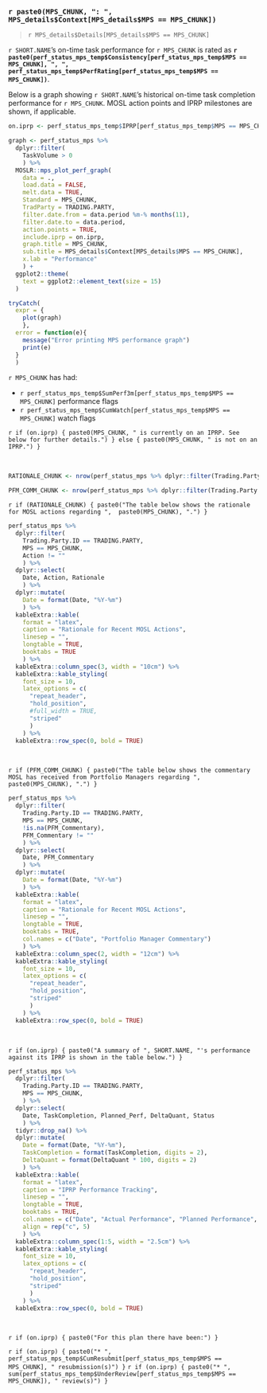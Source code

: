 ### `r paste0(MPS_CHUNK, ": ", MPS_details$Context[MPS_details$MPS == MPS_CHUNK])`

> `r MPS_details$Details[MPS_details$MPS == MPS_CHUNK]`

`r SHORT.NAME`'s on-time task performance for `r MPS_CHUNK`  is rated as **`r paste0(perf_status_mps_temp$Consistency[perf_status_mps_temp$MPS == MPS_CHUNK], ", ", perf_status_mps_temp$PerfRating[perf_status_mps_temp$MPS == MPS_CHUNK])`**.

Below is a graph showing `r SHORT.NAME`'s historical on-time task completion performance for `r MPS_CHUNK`. MOSL action points and IPRP milestones are shown, if applicable. 

```r

on.iprp <- perf_status_mps_temp$IPRP[perf_status_mps_temp$MPS == MPS_CHUNK]

graph <- perf_status_mps %>%
  dplyr::filter(
    TaskVolume > 0
    ) %>%
  MOSLR::mps_plot_perf_graph(
    data = ., 
    load.data = FALSE,
    melt.data = TRUE,
    Standard = MPS_CHUNK,
    TradParty = TRADING.PARTY,
    filter.date.from = data.period %m-% months(11),
    filter.date.to = data.period, 
    action.points = TRUE,
    include.iprp = on.iprp,
    graph.title = MPS_CHUNK,
    sub.title = MPS_details$Context[MPS_details$MPS == MPS_CHUNK],
    x.lab = "Performance"
    ) +
  ggplot2::theme(
    text = ggplot2::element_text(size = 15)
  )

tryCatch(
  expr = {
    plot(graph)
    },
  error = function(e){
    message("Error printing MPS performance graph")
    print(e)
  }
  )

```

`r MPS_CHUNK` has had:

* `r perf_status_mps_temp$SumPerf3m[perf_status_mps_temp$MPS == MPS_CHUNK]` performance flags
* `r perf_status_mps_temp$CumWatch[perf_status_mps_temp$MPS == MPS_CHUNK]` watch flags

`r if (on.iprp) { paste0(MPS_CHUNK, " is currently on an IPRP. See below for further details.") } else { paste0(MPS_CHUNK, " is not on an IPRP.") }`

<br> 

```r

RATIONALE_CHUNK <- nrow(perf_status_mps %>% dplyr::filter(Trading.Party.ID == TRADING.PARTY, MPS == MPS_CHUNK, Action != "")) > 0

PFM_COMM_CHUNK <- nrow(perf_status_mps %>% dplyr::filter(Trading.Party.ID == TRADING.PARTY, MPS == MPS_CHUNK, !is.na(PFM_Commentary), PFM_Commentary != "")) > 0

```

`r if (RATIONALE_CHUNK) { paste0("The table below shows the rationale for MOSL actions regarding ",  paste0(MPS_CHUNK), ".") }`

``` r

perf_status_mps %>%
  dplyr::filter(
    Trading.Party.ID == TRADING.PARTY,
    MPS == MPS_CHUNK,
    Action != ""
    ) %>%
  dplyr::select(
    Date, Action, Rationale
    ) %>%
  dplyr::mutate(
    Date = format(Date, "%Y-%m")
    ) %>%
  kableExtra::kable(
    format = "latex", 
    caption = "Rationale for Recent MOSL Actions",
    linesep = "",
    longtable = TRUE, 
    booktabs = TRUE
    ) %>%
  kableExtra::column_spec(3, width = "10cm") %>%
  kableExtra::kable_styling(
    font_size = 10,
    latex_options = c(
      "repeat_header",
      "hold_position",
      #full_width = TRUE,
      "striped"
      )
    ) %>%
  kableExtra::row_spec(0, bold = TRUE)

```

<br> 

`r if (PFM_COMM_CHUNK) { paste0("The table below shows the commentary MOSL has received from Portfolio Managers regarding ",  paste0(MPS_CHUNK), ".") }`

``` r

perf_status_mps %>%
  dplyr::filter(
    Trading.Party.ID == TRADING.PARTY,
    MPS == MPS_CHUNK,
    !is.na(PFM_Commentary), 
    PFM_Commentary != ""
    ) %>%
  dplyr::select(
    Date, PFM_Commentary
    ) %>%
  dplyr::mutate(
    Date = format(Date, "%Y-%m")
    ) %>%
  kableExtra::kable(
    format = "latex", 
    caption = "Rationale for Recent MOSL Actions",
    linesep = "",
    longtable = TRUE, 
    booktabs = TRUE,
    col.names = c("Date", "Portfolio Manager Commentary")
    ) %>%
  kableExtra::column_spec(2, width = "12cm") %>%
  kableExtra::kable_styling(
    font_size = 10,
    latex_options = c(
      "repeat_header",
      "hold_position",
      "striped"
      )
    ) %>%
  kableExtra::row_spec(0, bold = TRUE)

```

<br> 

`r if (on.iprp) { paste0("A summary of ", SHORT.NAME, "'s performance against its IPRP is shown in the table below.") }`

``` r

perf_status_mps %>%
  dplyr::filter(
    Trading.Party.ID == TRADING.PARTY,
    MPS == MPS_CHUNK,
    ) %>%
  dplyr::select(
    Date, TaskCompletion, Planned_Perf, DeltaQuant, Status
    ) %>%
  tidyr::drop_na() %>%
  dplyr::mutate(
    Date = format(Date, "%Y-%m"),
    TaskCompletion = format(TaskCompletion, digits = 2),
    DeltaQuant = format(DeltaQuant * 100, digits = 2)
    ) %>%
  kableExtra::kable(
    format = "latex", 
    caption = "IPRP Performance Tracking",
    linesep = "",
    longtable = TRUE, 
    booktabs = TRUE,
    col.names = c("Date", "Actual Performance", "Planned Performance", "Difference (%)", "IPRP Status"),
    align = rep("c", 5)
    ) %>%
  kableExtra::column_spec(1:5, width = "2.5cm") %>%
  kableExtra::kable_styling(
    font_size = 10,
    latex_options = c(
      "repeat_header",
      "hold_position",
      "striped"
      )
    ) %>%
  kableExtra::row_spec(0, bold = TRUE)

```

<br> 

`r if (on.iprp) { paste0("For this plan there have been:") }`

`r if (on.iprp) { paste0("* ",  perf_status_mps_temp$CumResubmit[perf_status_mps_temp$MPS == MPS_CHUNK], " resubmission(s)") }`
`r if (on.iprp) { paste0("* ",  sum(perf_status_mps_temp$UnderReview[perf_status_mps_temp$MPS == MPS_CHUNK]), " review(s)") }`
